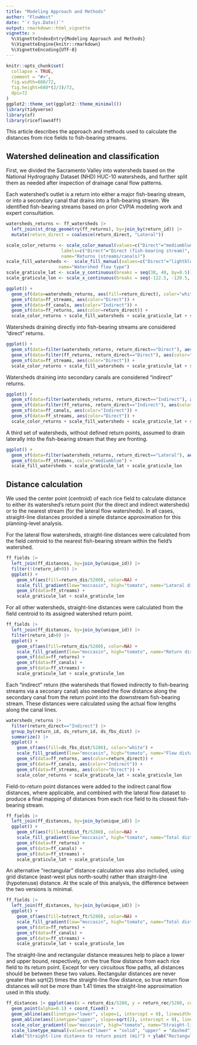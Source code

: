 ```yaml
---
title: "Modeling Approach and Methods"
author: "FlowWest"
date: "`r Sys.Date()`"
output: rmarkdown::html_vignette
vignette: >
  %\VignetteIndexEntry{Modeling Approach and Methods}
  %\VignetteEngine{knitr::rmarkdown}
  %\VignetteEncoding{UTF-8}
---
```


```r
knitr::opts_chunk$set(
  collapse = TRUE,
  comment = "#>",
  fig.width=680/72,
  fig.height=680*(2/3)/72,
  dpi=72
)
ggplot2::theme_set(ggplot2::theme_minimal())
library(tidyverse)
library(sf)
library(riceflows4ff)
```

This article describes the approach and methods used to calculate the distances from rice fields to fish-bearing streams.

## Watershed delineation and classification

First, we divided the Sacramento Valley into watersheds based on the National Hydrography Dataset (NHD) HUC-10 watersheds, and further split them as needed after inspection of drainage canal flow patterns.

Each watershed's outlet is a return into either a major fish-bearing stream, or into a secondary canal that drains into a fish-bearing stream. We identified fish-bearing streams based on prior CVPIA modeling work and expert consultation.

```r
watersheds_returns <- ff_watersheds |> 
  left_join(st_drop_geometry(ff_returns), by=join_by(return_id)) |>
  mutate(return_direct = coalesce(return_direct, "Lateral"))

scale_color_returns <- scale_color_manual(values=c("Direct"="mediumblue", "Indirect"="darkred"), 
                     labels=c("Direct"="Direct (fish-bearing stream)", "Indirect"="Indirect (secondary canal)"),
                     name="Returns (streams/canals)")
scale_fill_watersheds <-  scale_fill_manual(values=c("Direct"="lightblue", "Indirect"="pink", "Lateral"="moccasin"), 
                    name="Watershed flow type")
scale_graticule_lat <- scale_y_continuous(breaks = seq(38, 40, by=0.5))
scale_graticule_lon <- scale_x_continuous(breaks = seq(-122.5, -120.5, by=0.5))

ggplot() + 
  geom_sf(data=watersheds_returns, aes(fill=return_direct), color="white") +
  geom_sf(data=ff_streams, aes(color="Direct")) + 
  geom_sf(data=ff_canals, aes(color="Indirect")) + 
  geom_sf(data=ff_returns, aes(color=return_direct)) + 
  scale_color_returns + scale_fill_watersheds + scale_graticule_lat + scale_graticule_lon
```

Watersheds draining directly into fish-bearing streams are considered "direct" returns. 

```r
ggplot() + 
  geom_sf(data=filter(watersheds_returns, return_direct=="Direct"), aes(fill="Direct"), color="white") +
  geom_sf(data=filter(ff_returns, return_direct=="Direct"), aes(color="Direct")) +
  geom_sf(data=ff_streams, aes(color="Direct")) + 
  scale_color_returns + scale_fill_watersheds + scale_graticule_lat + scale_graticule_lon
```

Watersheds draining into secondary canals are considered "indirect" returns. 

```r
ggplot() + 
  geom_sf(data=filter(watersheds_returns, return_direct=="Indirect"), aes(fill="Indirect"), color="white") +
  geom_sf(data=filter(ff_returns, return_direct=="Indirect"), aes(color="Indirect")) +
  geom_sf(data=ff_canals, aes(color="Indirect")) +
  geom_sf(data=ff_streams, aes(color="Direct")) +
  scale_color_returns + scale_fill_watersheds + scale_graticule_lat + scale_graticule_lon
```

A third set of watersheds, without defined return points, assumed to drain laterally into the fish-bearing stream that they are fronting.

```r
ggplot() + 
  geom_sf(data=filter(watersheds_returns, return_direct=="Lateral"), aes(fill="Lateral"), color="white") +
  geom_sf(data=ff_streams, color="mediumblue") +
  scale_fill_watersheds + scale_graticule_lat + scale_graticule_lon
```

## Distance calculation

We used the center point (centroid) of each rice field to calculate distance to either its watershed's return point (for the direct and indirect watersheds) or to the nearest stream (for the lateral flow watersheds). In all cases, straight-line distances provided a simple distance approximation for this planning-level analysis. 

For the lateral flow watersheds, straight-line distances were calculated from the field centroid to the nearest fish-bearing stream within the field's watershed. 

```r
ff_fields |> 
  left_join(ff_distances, by=join_by(unique_id)) |>
  filter(!(return_id>0)) |>
  ggplot() + 
    geom_sf(aes(fill=return_dis/5280), color=NA) + 
    scale_fill_gradient(low="moccasin", high="tomato", name="Lateral distance (mi)") + 
    geom_sf(data=ff_streams) +
    scale_graticule_lat + scale_graticule_lon
```

For all other watersheds, straight-line distances were calculated from the field centroid to its assigned watershed return point.

```r
ff_fields |> 
  left_join(ff_distances, by=join_by(unique_id)) |>
  filter(return_id>0) |>
  ggplot() + 
    geom_sf(aes(fill=return_dis/5280), color=NA) + 
    scale_fill_gradient(low="moccasin", high="tomato", name="Return distance (mi)") + 
    geom_sf(data=ff_returns) +
    geom_sf(data=ff_canals) +
    geom_sf(data=ff_streams) +
    scale_graticule_lat + scale_graticule_lon
```

Each "indirect" return (the watersheds that flowed indirectly to fish-bearing streams via a seconary canal) also needed the flow distance along the secondary canal from the return point into the downstream fish-bearing stream. These distances were calculated using the actual flow lengths along the canal lines.


```r
watersheds_returns |> 
  filter(return_direct=="Indirect") |>
  group_by(return_id, ds_return_id, ds_fbs_dist) |> 
  summarize() |> 
  ggplot() + 
    geom_sf(aes(fill=ds_fbs_dist/5280), color="white") +
    scale_fill_gradient(low="moccasin", high="tomato", name="Flow distance (mi)") + 
    geom_sf(data=ff_returns, aes(color=return_direct)) +
    geom_sf(data=ff_canals, aes(color="Indirect")) +
    geom_sf(data=ff_streams, aes(color="Direct")) +
    scale_color_returns + scale_graticule_lat + scale_graticule_lon
```

Field-to-return point distances were added to the indirect canal flow distances, where applicable, and combined with the lateral flow dataset to produce a final mapping of distances from each rice field to its closest fish-bearing stream.

```r
ff_fields |> 
  left_join(ff_distances, by=join_by(unique_id)) |>
  ggplot() + 
    geom_sf(aes(fill=totdist_ft/5280), color=NA) + 
    scale_fill_gradient(low="moccasin", high="tomato", name="Total distance (mi)") + 
    geom_sf(data=ff_returns) +
    geom_sf(data=ff_canals) +
    geom_sf(data=ff_streams) +
    scale_graticule_lat + scale_graticule_lon
```

An alternative "rectangular" distance calculation was also included, using grid distance (east-west plus north-south) rather than straight-line (hypotenuse) distance. At the scale of this analysis, the difference between the two versions is minimal.  

```r
ff_fields |> 
  left_join(ff_distances, by=join_by(unique_id)) |>
  ggplot() + 
    geom_sf(aes(fill=totrect_ft/5280), color=NA) + 
    scale_fill_gradient(low="moccasin", high="tomato", name="Total distance (mi) \n(grid distance)") + 
    geom_sf(data=ff_returns) +
    geom_sf(data=ff_canals) +
    geom_sf(data=ff_streams) +
    scale_graticule_lat + scale_graticule_lon
```

The straight-line and rectangular distance measures help to place a lower and upper bound, respectively, on the true flow distance from each rice field to its return point. Except for very circuitous flow paths, all distances should be between these two values. Rectangular distances are never greater than sqrt(2) times the straight-line flow distance, so true return flow distances will not be more than 1.41 times the straight-line approximation used in this study.

```r
ff_distances |> ggplot(aes(x = return_dis/5280, y = return_rec/5280, color=return_dis/5280)) + 
  geom_point(alpha=0.1) + coord_fixed() + 
  geom_abline(aes(linetype="lower", slope=1, intercept = 0), linewidth=1) + 
  geom_abline(aes(linetype="upper", slope=sqrt(2), intercept = 0), linewidth=1) + 
  scale_color_gradient(low="moccasin", high="tomato", name="Straight-line distance \nto return point (mi)") + 
  scale_linetype_manual(values=c("lower" = "solid", "upper" = "dashed"), labels=c("lower"="y=x","upper"="y=sqrt(2)*x"), name="Reference Line") +
  xlab("Straight-line distance to return point (mi)") + ylab("Rectangular distance to return point (mi)") 
```
